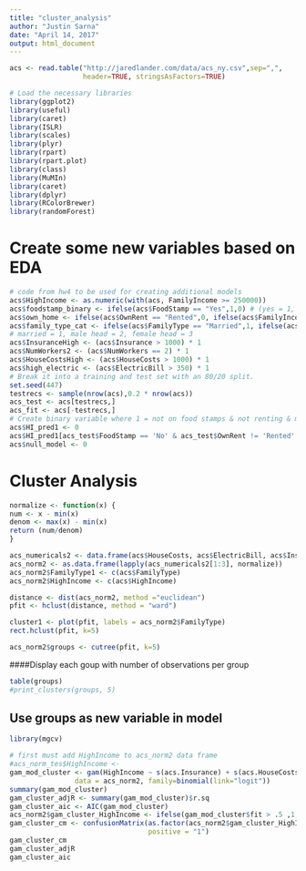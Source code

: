 ```yaml
---
title: "cluster_analysis"
author: "Justin Sarna"
date: "April 14, 2017"
output: html_document
---
```


```r
acs <- read.table("http://jaredlander.com/data/acs_ny.csv",sep=",",
                  header=TRUE, stringsAsFactors=TRUE)
```

```r
# Load the necessary libraries
library(ggplot2)
library(useful)
library(caret)
library(ISLR)
library(scales)
library(plyr)
library(rpart)
library(rpart.plot)
library(class)
library(MuMIn)
library(caret)
library(dplyr)
library(RColorBrewer)
library(randomForest)
```
# Create some new variables based on EDA
```r
# code from hw4 to be used for creating additional models
acs$HighIncome <- as.numeric(with(acs, FamilyIncome >= 250000))
acs$foodstamp_binary <- ifelse(acs$FoodStamp == "Yes",1,0) # (yes = 1, no = 0)
acs$own_home <- ifelse(acs$OwnRent == "Rented",0, ifelse(acs$FamilyIncome == "Mortgage",1,2)) # (own = 1, rent = 0)
acs$family_type_cat <- ifelse(acs$FamilyType == "Married",1, ifelse(acs$FamilyIncome == "Female Head",2,3))
# married = 1, male head = 2, female head = 3
acs$InsuranceHigh <- (acs$Insurance > 1000) * 1
acs$NumWorkers2 <- (acs$NumWorkers == 2) * 1
acs$HouseCostsHigh <- (acs$HouseCosts > 1000) * 1
acs$high_electric <- (acs$ElectricBill > 350) * 1
# Break it into a training and test set with an 80/20 split.
set.seed(447)
testrecs <- sample(nrow(acs),0.2 * nrow(acs))
acs_test <- acs[testrecs,]
acs_fit <- acs[-testrecs,]  
# Create binary variable where 1 = not on food stamps & not renting & married
acs$HI_pred1 <- 0
acs$HI_pred1[acs_test$FoodStamp == 'No' & acs_test$OwnRent != 'Rented' & acs_test$FamilyType == 'Married'] <- 1
acs$null_model <- 0
```

# Cluster Analysis

```r
normalize <- function(x) {
num <- x - min(x)
denom <- max(x) - min(x)
return (num/denom)
}
```
```r
acs_numericals2 <- data.frame(acs$HouseCosts, acs$ElectricBill, acs$Insurance)
acs_norm2 <- as.data.frame(lapply(acs_numericals2[1:3], normalize))
acs_norm2$FamilyType1 <- c(acs$FamilyType)
acs_norm2$HighIncome <- c(acs$HighIncome)
```

```r
distance <- dist(acs_norm2, method ="euclidean")
pfit <- hclust(distance, method = "ward")
```
```r
cluster1 <- plot(pfit, labels = acs_norm2$FamilyType)
rect.hclust(pfit, k=5)
```
```r
acs_norm2$groups <- cutree(pfit, k=5)
```

####Display each goup with number of observations per group
```r
table(groups)
#print_clusters(groups, 5)
```

## Use groups as new variable in model
```r
library(mgcv)
```
```r
# first must add HighIncome to acs_norm2 data frame
#acs_norm_tes$HighIncome <- 
gam_mod_cluster <- gam(HighIncome ~ s(acs.Insurance) + s(acs.HouseCosts) + s(acs.ElectricBill) + groups, 
                data = acs_norm2, family=binomial(link="logit"))
summary(gam_mod_cluster)
gam_cluster_adjR <- summary(gam_mod_cluster)$r.sq
gam_cluster_aic <- AIC(gam_mod_cluster)
acs_norm2$gam_cluster_HighIncome <- ifelse(gam_mod_cluster$fit > .5 ,1,0)
gam_cluster_cm <- confusionMatrix(as.factor(acs_norm2$gam_cluster_HighIncome), as.factor(acs_norm2$HighIncome),
                                  positive = "1")
gam_cluster_cm
gam_cluster_adjR
gam_cluster_aic
```

